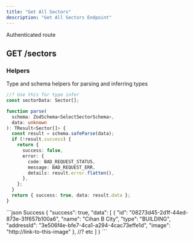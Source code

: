 ```yaml
---
title: "Get All Sectors"
description: "Get All Sectors Endpoint"
---
```


<Info>Authenticated route</Info>
## GET /sectors

### Helpers

Type and schema helpers for parsing and inferring types

```ts Sector
//? Use this for type infer
const sectorData: Sector[];
```

```ts selectUserSchema
function parse(
  schema: ZodSchema<SelectSectorSchema>,
  data: unknown
): TResult<Sector[]> {
  const result = schema.safeParse(data);
  if (!result.success) {
    return {
      success: false,
      error: {
        code: BAD_REQUEST_STATUS,
        message: BAD_REQUEST_ERR,
        details: result.error.flatten(),
      },
    };
  }
  return { success: true, data: result.data };
}
```

<ResponseExample>
```json Success
{
    "success": true,
    "data": [
        {
            "id": "08273d45-2d1f-44ed-873e-31f657b100a6",
            "name": "Cihan B City",
            "type": "BUILDING",
            "addressId": "3e506f4e-bfe7-4ca1-a294-4cac73effe1d",
            "image": "http://link-to-this-image"
        },
        //? etc
    ]
}
```
</ResponseExample>
